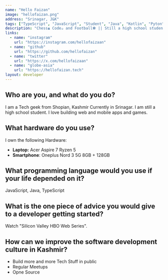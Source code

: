 ```yaml
---
name: "Hello Faizan"
image: "hellofaizan.png"
address: "Srinagar, J&K"
tags: ["TypeScript", "JavaScript", "Student", "Java", "Kotlin", "Pyton"]
description: "Chess♟ Code☕ and Football⚽ || Still a high school student 😑"
links:
  - name: "instagram"
    url: "https://instagram.com/hellofaizaan"
  - name: "github"
    url: "https://github.com/hellofaizan"
  - name: "twitter"
    url: "https://x.com/hellofaizaan"
  - name: "globe-asia"
    url: "https://hellofaizan.tech"
layout: developer
---
```


## Who are you, and what do you do?

I am a Tech geek from Shopian, Kashmir Currently in Srinagar. I am still a high school student. I love building web and mobile apps and games.

## What hardware do you use?

I own the following Hardware:

- **Laptop:** Acer Aspire 7 Ryzen 5
- **Smartphone**: Oneplus Nord 3 5G 8GB + 128GB

## What programming language would you use if your life depended on it?

JavaScript, Java, TypeScript

## What is the one piece of advice you would give to a developer getting started?

Watch "Silicon Valley HBO Web Series".

## How can we improve the software development culture in Kashmir?

- Build more and more Tech Stuff in public
- Regular Meetups
- Opne Source
